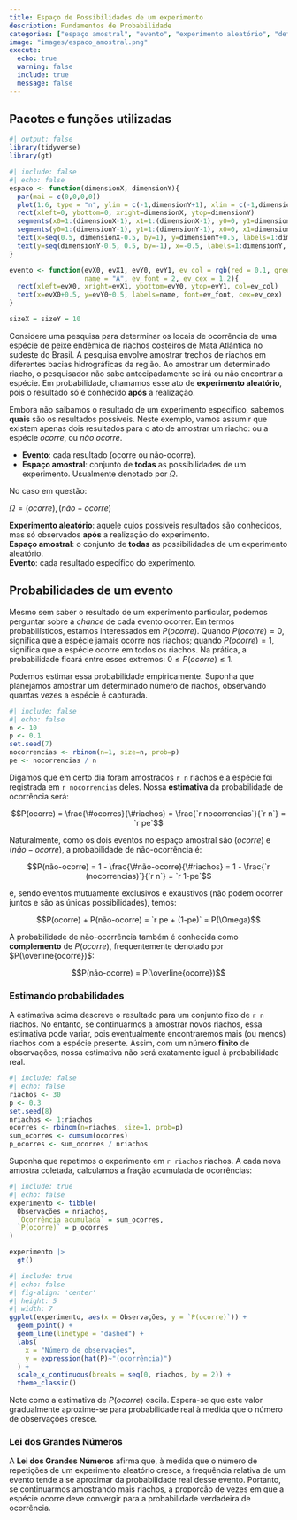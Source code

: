 ```yaml
---
title: Espaço de Possibilidades de um experimento
description: Fundamentos de Probabilidade
categories: ["espaço amostral", "evento", "experimento aleatório", "definição de probabilidade"]
image: "images/espaco_amostral.png"
execute:
  echo: true
  warning: false
  include: true
  message: false
---
```


:::{.callout-tip collapse="true"}
## Pacotes e funções utilizadas

```r
#| output: false
library(tidyverse)
library(gt)
```
:::

```r
#| include: false
#| echo: false
espaco <- function(dimensionX, dimensionY){
  par(mai = c(0,0,0,0))
  plot(1:6, type = "n", ylim = c(-1,dimensionY+1), xlim = c(-1,dimensionX+1), axes = FALSE, ylab = '', xlab = '')
  rect(xleft=0, ybottom=0, xright=dimensionX, ytop=dimensionY)
  segments(x0=1:(dimensionX-1), x1=1:(dimensionX-1), y0=0, y1=dimensionY)
  segments(y0=1:(dimensionY-1), y1=1:(dimensionY-1), x0=0, x1=dimensionX)
  text(x=seq(0.5, dimensionX-0.5, by=1), y=dimensionY+0.5, labels=1:dimensionX, font=2, cex=1.1)
  text(y=seq(dimensionY-0.5, 0.5, by=-1), x=-0.5, labels=1:dimensionY, font=2, cex=1.1)
}

evento <- function(evX0, evX1, evY0, evY1, ev_col = rgb(red = 0.1, green = 0.1, blue = 0.5, alpha = 0.4),
                   name = "A", ev_font = 2, ev_cex = 1.2){
  rect(xleft=evX0, xright=evX1, ybottom=evY0, ytop=evY1, col=ev_col)
  text(x=evX0+0.5, y=evY0+0.5, labels=name, font=ev_font, cex=ev_cex)
}

sizeX = sizeY = 10
```

Considere uma pesquisa para determinar os locais de ocorrência de uma espécie de peixe endêmica de riachos costeiros de Mata Atlântica no sudeste do Brasil. A pesquisa envolve amostrar trechos de riachos em diferentes bacias hidrográficas da região. Ao amostrar um determinado riacho, o pesquisador não sabe antecipadamente se irá ou não encontrar a espécie. Em probabilidade, chamamos esse ato de **experimento aleatório**, pois o resultado só é conhecido **após** a realização. 

Embora não saibamos o resultado de um experimento específico, sabemos **quais** são os resultados possíveis. Neste exemplo, vamos assumir que existem apenas dois resultados para o ato de amostrar um riacho: ou a espécie *ocorre*, ou *não ocorre*.

- **Evento**: cada resultado (ocorre ou não-ocorre).
- **Espaço amostral**: conjunto de **todas** as possibilidades de um experimento. Usualmente denotado por $\Omega$.

No caso em questão:

$\Omega = {(ocorre), (não-ocorre)}$

::: {.callout-note title="Definições"}
**Experimento aleatório**: aquele cujos possíveis resultados são conhecidos, mas só observados **após** a realização do experimento.  
**Espaço amostral**: o conjunto de **todas** as possibilidades de um experimento aleatório.  
**Evento**: cada resultado específico do experimento.
:::

## Probabilidades de um evento

Mesmo sem saber o resultado de um experimento particular, podemos perguntar sobre a *chance* de cada evento ocorrer. Em termos probabilísticos, estamos interessados em $P(ocorre)$. Quando $P(ocorre) = 0$, significa que a espécie jamais ocorre nos riachos; quando $P(ocorre) = 1$, significa que a espécie ocorre em todos os riachos. Na prática, a probabilidade ficará entre esses extremos: $0 \le P(ocorre) \le 1$.

Podemos estimar essa probabilidade empiricamente. Suponha que planejamos amostrar um determinado número de riachos, observando quantas vezes a espécie é capturada.

```r
#| include: false
#| echo: false
n <- 10
p <- 0.1
set.seed(7)
nocorrencias <- rbinom(n=1, size=n, prob=p)
pe <- nocorrencias / n
```

Digamos que em certo dia foram amostrados `r n` riachos e a espécie foi registrada em `r nocorrencias` deles. Nossa **estimativa** da probabilidade de ocorrência será:

$$P(ocorre) = \frac{\#ocorres}{\#riachos} = \frac{`r nocorrencias`}{`r n`} = `r pe`$$

Naturalmente, como os dois eventos no espaço amostral são $(ocorre)$ e $(não-ocorre)$, a probabilidade de não-ocorrência é:

$$P(não-ocorre) = 1 - \frac{\#não-ocorre}{\#riachos} = 1 - \frac{`r (nocorrencias)`}{`r n`} = `r 1-pe`$$

e, sendo eventos mutuamente exclusivos e exaustivos (não podem ocorrer juntos e são as únicas possibilidades), temos:

$$P(ocorre) + P(não-ocorre) = `r pe + (1-pe)` = P(\Omega)$$


A probabilidade de não-ocorrência também é conhecida como **complemento** de $P(ocorre)$, frequentemente denotado por $P(\overline{ocorre})$:

$$P(não-ocorre) = P(\overline{ocorre})$$


### Estimando probabilidades

A estimativa acima descreve o resultado para um conjunto fixo de `r n` riachos. No entanto, se continuarmos a amostrar novos riachos, essa estimativa pode variar, pois eventualmente encontraremos mais (ou menos) riachos com a espécie presente. Assim, com um número **finito** de observações, nossa estimativa não será exatamente igual à probabilidade real.

```r
#| include: false
#| echo: false
riachos <- 30
p <- 0.3
set.seed(8)
nriachos <- 1:riachos
ocorres <- rbinom(n=riachos, size=1, prob=p)
sum_ocorres <- cumsum(ocorres)
p_ocorres <- sum_ocorres / nriachos
```

Suponha que repetimos o experimento em `r riachos` riachos. A cada nova amostra coletada, calculamos a fração acumulada de ocorrências:

```r
#| include: true
#| echo: false
experimento <- tibble(
  Observações = nriachos,
  `Ocorrência acumulada` = sum_ocorres,
  `P(ocorre)` = p_ocorres
)

experimento |> 
  gt()
```

```r
#| include: true
#| echo: false
#| fig-align: 'center'
#| height: 5
#| width: 7
ggplot(experimento, aes(x = Observações, y = `P(ocorre)`)) +
  geom_point() +
  geom_line(linetype = "dashed") +
  labs(
    x = "Número de observações",
    y = expression(hat(P)~"(ocorrência)")
  ) +
  scale_x_continuous(breaks = seq(0, riachos, by = 2)) +
  theme_classic()
```

Note como a estimativa de $P(ocorre)$ oscila. Espera-se que este valor gradualmente aproxime-se para probabilidade real à medida que o número de observações cresce.

::: {.callout-note}
### Lei dos Grandes Números

A **Lei dos Grandes Números** afirma que, à medida que o número de repetições de um experimento aleatório cresce, a frequência relativa de um evento tende a se aproximar da probabilidade real desse evento. Portanto, se continuarmos amostrando mais riachos, a proporção de vezes em que a espécie ocorre deve convergir para a probabilidade verdadeira de ocorrência.
:::

